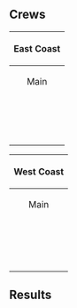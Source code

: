 {{2014_MLG_Anaheim_Tabs|This=7}}
{{DISPLAYTITLE:EC v WC Crew Battle}}
==Crews==
{{Box|start}}
{| class="wikitable sortable"
! style="text-align: center;" colspan="5" | East Coast
|-
! style="text-align: center;"|Main
! style="text-align: center;width: 100px;" |ID
! style="text-align: center;width: 140px;" |Name
! style="text-align: center;"|Team
! style="text-align: center;"|Stocks
|-
| align='center' | {{Head/fox}}
|'''Cactuar''' [[File:Captain.png]]
|Charles Meighan
|{{TeamIcon/noteam}}
| align='center' | -
|-
| align='center' | {{Head/falco}}
|'''PPMD'''
|Kevin Nanney
| align='center' |{{TeamIcon/eg}}
| align='center' | 3
|-
| align='center' | {{Head/jigglypuff}}
|'''Hungrybox'''
|Juan Debiedma
| align='center' |{{TeamIcon/curse}}
| align='center' | 3
|-
| align='center' | {{Head/sheik}}
|'''Mew2King'''
|Jason Zimmerman
| align='center' |{{TeamIcon/p4k}} {{TeamIcon/emp}}
| align='center' | 5
|-
| align='center' | {{Head/fox}}
|'''Colbol'''
|Colin Green
| align='center' |{{TeamIcon/ss}}
| align='center' | 4
|-
| align='center' | {{Head/fox}}
|'''Hax'''
|Aziz Al-Yami
| align='center' |{{TeamIcon/vgbc}}
| align='center' | 3
|-
| align='center' | {{Head/samus}}
|'''Plup'''
|Justin McGrath
|{{TeamIcon/noteam}}
| align='center' | 4
|-
| align='center' | {{Head/ice climbers}}
|'''ChuDat'''
|Daniel Rodriguez
| align='center' |{{TeamIcon/mortality}}
| align='center' | 4
|-
| align='center' | {{Head/fox}}
|'''Chillindude'''
|Kashan Khan
| align='center' |{{TeamIcon/curse}}
| align='center' | 4
|-
| align='center' | {{Head/peach}}
|'''DoH'''
|Landon Cox
|{{TeamIcon/noteam}}
| align='center' | 3
|-
| align='center' | {{Head/samus}}
|'''Duck'''
|James Ma
|{{TeamIcon/noteam}}
| align='center' | -
|-
| align='center' | {{Head/falco}}
|'''PorkChops'''
|Clay Eau La Doet
|{{TeamIcon/noteam}}
| align='center' | -
|-
| align='center' | {{Head/captain falcon}}
|'''Gahtzu'''
|Jason Diehl
|{{TeamIcon/noteam}}
| align='center' | 2
|-
|}

{{Box|break|padding=4em}}
{| class="wikitable sortable"
! style="text-align: center;" colspan="5" | West Coast
|-
! style="text-align: center;"|Main
! style="text-align: center;width: 100px;" |ID
! style="text-align: center;width: 140px;" |Name
! style="text-align: center;"|Team
! style="text-align: center;"|Stocks
|-
| align='center' | {{Head/samus}}
|'''HugS''' [[File:Captain.png]]
|Hugo Gonzalez
|{{TeamIcon/noteam}}{{TeamIcon/noteam}}
| align='center' | -
|-
| align='center' | {{Head/jigglypuff}}
|'''Hyuga''' [[File:Captain.png]]
|Dr. Sheridan Zalewski
| align='center' |{{TeamIcon/miom}}
| align='center' | -
|-
| align='center' | {{Head/fox}}
|'''Mango'''
|Joseph Marquez
| align='center' |{{TeamIcon/cloud9}}
| align='center' | 8
|-
| align='center' | {{Head/falco}}
|'''Zhu'''
|Julian Zhu
|{{TeamIcon/noteam}}
| align='center' | -
|-
| align='center' | {{Head/pikachu}}
|'''Axe'''
|Jeffrey Williamson
|{{TeamIcon/noteam}}
| align='center' | 3
|-
| align='center' | {{Head/falco}}
|'''Westballz'''
|Weston Dennis
|{{TeamIcon/noteam}}
| align='center' | 3
|-
| align='center' | {{Head/ice climbers}}
|'''Fly Amanita'''
|Jeremy Westfahl 
|{{TeamIcon/noteam}}
| align='center' | -
|-
| align='center' | {{Head/fox}}
|'''Fiction'''
|Shephard Lima
|{{TeamIcon/noteam}}
| align='center' | 3
|-
| align='center' | {{Head/captain falcon}}
|'''S2J'''
|Johnny Kim
|{{TeamIcon/noteam}}
| align='center' | 4
|-
| align='center' | {{Head/fox}}
|'''Lucky'''
|Joey Aldama
|{{TeamIcon/noteam}}
| align='center' | 6
|-
| align='center' | {{Head/peach}}
|'''MacD'''
|McCain LaVelle
| align='center' |{{TeamIcon/curse}}
| align='center' | 4
|-
| align='center' | {{Head/marth}}
|'''PewPewU'''
|Kevin Toy
| align='center' |{{TeamIcon/miom}}
| align='center' | -
|-
| align='center' | {{Head/sheik}}
|'''Shroomed'''
|DaJuan Jefferson McDaniel 
|{{TeamIcon/noteam}}
| align='center' | 5
|-
| align='center' | {{Head/fox}}
|'''SFAT'''
|Zachary Cordoni
| align='center' |{{TeamIcon/miom}}
| align='center' | 4
|-
|}


{{Box|end}}

==Results==
{{TeamMatch
|team1literal='''East Coast'''
|team2literal='''West Coast'''
|date=June 20, 2014 10:57 PM {{Abbr/PDT}}
|finished=true
|live=
|vod=https://www.youtube.com/watch?v=w1sCAu5Jglk&list=PL1PBtHKjQFtU-WN4bPL1mRshAEr26MwYO&index=2
|teamwin=2
|lrthread=http://www.teamliquid.net/forum/smash-bros/459840-mlg-ssbm-anaheim-2014-day-1
|interview=http://www.teamliquid.net/forum/smash-bros/459718-mlg-crew-battle-captains-interview
|review=
|width=210

|team1matches=8
|team2matches=10
|team1stocks=0
|team2stocks=5

|m1p1=Chillindude |m1p1char=fox |m1p1s1=4 |m1p1s2=1 |m1p2=Fiction |m1p2char=fox |m1p2s1=4 |m1p2s2=0 |m1win=1 |m1stage=Yoshi's Story
|m2p1=Chillindude |m2p1char=fox |m2p1s1=1 |m2p1s2=0 |m2p2=SFAT |m2p2char=fox |m2p2s1=4 |m2p2s2=4 |m2win=2 |m2stage=Pokémon Stadium
|m3p1=Plup |m3p1char=samus |m3p1s1=4 |m3p1s2=1 |m3p2=SFAT |m3p2char=fox |m3p2s1=4 |m3p2s2=0 |m3win=1 |m3stage=Yoshi's Story
|m4p1=Plup |m4p1char=samus |m4p1s1=1 |m4p1s2=0 |m4p2=Lucky |m4p2char=fox |m4p2s1=4 |m4p2s2=4 |m4win=2 |m4stage=Battlefield
|m5p1=Hax |m5p1char=fox |m5p1s1=4 |m5p1s2=0 |m5p2=Lucky |m5p2char=fox |m5p2s1=4 |m5p2s2=1 |m5win=2 |m5stage=Battlefield
|m6p1=Colbol |m6p1char=fox |m6p1s1=4 |m6p1s2=3 |m6p2=Lucky |m6p2char=fox |m6p2s1=1 |m6p2s2=0 |m6win=1 |m6stage=Dream Land
|m7p1=Colbol |m7p1char=fox |m7p1s1=3 |m7p1s2=0 |m7p2=Axe |m7p2char=pikachu |m7p2s1=4 |m7p2s2=1 |m7win=2 |m7stage=Battlefield
|m8p1=Mew2King |m8p1char=sheik |m8p1s1=4 |m8p1s2=4 |m8p2=Axe |m8p2char=pikachu |m8p2s1=1 |m8p2s2=0 |m8win=1 |m8stage=Dream Land
|m9p1=Mew2King |m9p1char=sheik |m9p1s1=4 |m9p1s2=1 |m9p2=Westballz |m9p2char=falco |m9p2s1=4 |m9p2s2=0 |m9win=1 |m9stage=Battlefield
|m10p1=Mew2King |m10p1char=sheik |m10p1s1=1 |m10p1s2=0 |m10p2=Mango |m10p2char=fox |m10p2s1=4 |m10p2s2=4 |m10win=2 |m10stage=Yoshi's Story
|m11p1=PPMD |m11p1char=falco |m11p1s1=4 |m11p1s2=0 |m11p2=Mango |m11p2char=fox |m11p2s1=4 |m11p2s2=1 |m11win=2 |m11stage=Fountain of Dreams
|m12p1=Hungrybox |m12p1char=jigglypuff |m12p1s1=4 |m12p1s2=1 |m12p2=Mango |m12p2char=fox |m12p2s1=1 |m12p2s2=0 |m12win=1 |m12stage=Fountain of Dreams
|m13p1=Hungrybox |m13p1char=jigglypuff |m13p1s1=1 |m13p1s2=0 |m13p2=S2J |m13p2char=captain falcon |m13p2s1=4 |m13p2s2=2 |m13win=2 |m13stage=Battlefield
|m14p1=ChuDat |m14p1char=ice climbers |m14p1s1=4 |m14p1s2=1 |m14p2=S2J |m14p2char=captain falcon |m14p2s1=2 |m14p2s2=0 |m14win=1 |m14stage=Battlefield
|m15p1=ChuDat |m15p1char=ice climbers |m15p1s1=1 |m15p1s2=0 |m15p2=MacD |m15p2char=peach |m15p2s1=4 |m15p2s2=2 |m15win=2 |m15stage=Final Destination
|m16p1=Gahtzu |m16p1char=captain falcon |m16p1s1=4 |m16p1s2=1 |m16p2=MacD |m16p2char=peach |m16p2s1=2 |m16p2s2=0 |m16win=1 |m16stage=Battlefield
|m17p1=Gahtzu |m17p1char=captain falcon |m17p1s1=1 |m17p1s2=0 |m17p2=Shroomed |m17p2char=sheik |m17p2s1=4 |m17p2s2=4 |m17win=2 |m17stage=Battlefield
|m18p1=DoH |m18p1char=peach |m18p1s1=4 |m18p1s2=0 |m18p2=Shroomed |m18p2char=sheik |m18p2s1=4 |m18p2s2=1 |m18win=2 |m18stage=Final Destination
|m19p1= |m19p1char= |m19p1s1= |m19p1s2= |m19p2= |m19p2char= |m19p2s1= |m19p2s2= |m19win= |m19stage=
}}
